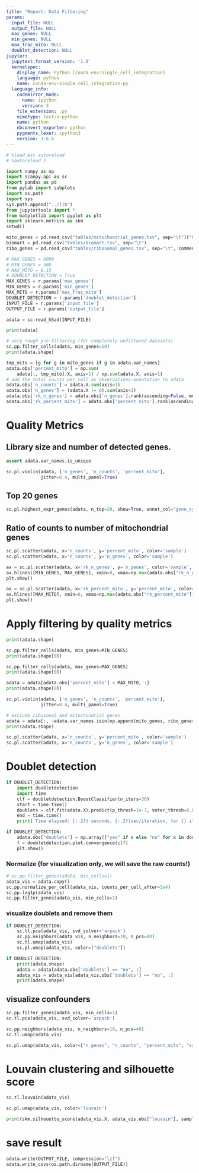 ```yaml
---
title: "Report: Data Filtering"
params:
  input_file: NULL
  output_file: NULL
  max_genes: NULL
  min_genes: NULL
  max_frac_mito: NULL
  doublet_detection: NULL
jupyter:
  jupytext_format_version: '1.0'
  kernelspec:
    display_name: Python [conda env:single_cell_integration]
    language: python
    name: conda-env-single_cell_integration-py
  language_info:
    codemirror_mode:
      name: ipython
      version: 3
    file_extension: .py
    mimetype: text/x-python
    name: python
    nbconvert_exporter: python
    pygments_lexer: ipython3
    version: 3.6.6
---
```


```python
# %load_ext autoreload
# %autoreload 2

import numpy as np
import scanpy.api as sc
import pandas as pd
from pylab import subplots
import os.path
import sys
sys.path.append("../lib")
from jupytertools import *
from matplotlib import pyplot as plt
import sklearn.metrics as skm
setwd()
```

```python
mito_genes = pd.read_csv("tables/mitochondrial_genes.tsv", sep="\t")["Gene stable ID"].values
biomart = pd.read_csv("tables/biomart.tsv", sep="\t")
ribo_genes = pd.read_csv("tables/ribosomal_genes.tsv", sep="\t", comment="#")["Gene stable ID"].values
```

```python
# MAX_GENES = 6000
# MIN_GENES = 500
# MAX_MITO = 0.15
# DOUBLET_DETECTION = True
MAX_GENES = r.params['max_genes']
MIN_GENES = r.params['min_genes']
MAX_MITO = r.params['max_frac_mito']
DOUBLET_DETECTION = r.params['doublet_detection']
INPUT_FILE = r.params['input_file']
OUTPUT_FILE = r.params['output_file']
```

```python
adata = sc.read_h5ad(INPUT_FILE)
```

```python
print(adata)
```

```python
# very rough pre-filtering (for completely unfiltered datasets)
sc.pp.filter_cells(adata, min_genes=10)
print(adata.shape)
```

```python
tmp_mito = [g for g in mito_genes if g in adata.var_names]
adata.obs['percent_mito'] = np.sum(
    adata[:, tmp_mito].X, axis=1) / np.sum(adata.X, axis=1)
# add the total counts per cell as observations-annotation to adata
adata.obs['n_counts'] = adata.X.sum(axis=1)
adata.obs['n_genes'] = (adata.X != 0).sum(axis=1)
adata.obs['rk_n_genes'] = adata.obs['n_genes'].rank(ascending=False, method="dense")
adata.obs['rk_percent_mito'] = adata.obs['percent_mito'].rank(ascending=True, method="dense")
```

# Quality Metrics
## Library size and number of detected genes.

```python
assert adata.var_names.is_unique
```

```python
sc.pl.violin(adata, ['n_genes', 'n_counts', 'percent_mito'],
             jitter=0.4, multi_panel=True)

```

## Top 20 genes

```python
sc.pl.highest_expr_genes(adata, n_top=20, show=True, annot_col="gene_symbols")
```

## Ratio of counts to number of mitochondrial genes

```python
sc.pl.scatter(adata, x='n_counts', y='percent_mito', color='sample')
sc.pl.scatter(adata, x='n_counts', y='n_genes', color='sample')
```

```python
ax = sc.pl.scatter(adata, x='rk_n_genes', y='n_genes', color='sample', show=False, legend_loc="none")
ax.hlines([MIN_GENES, MAX_GENES], xmin=0, xmax=np.max(adata.obs["rk_n_genes"]))
plt.show()
```

```python
ax = sc.pl.scatter(adata, x='rk_percent_mito', y='percent_mito', color='sample', show=False, legend_loc="none")
ax.hlines([MAX_MITO], xmin=0, xmax=np.max(adata.obs["rk_percent_mito"]))
plt.show()
```


# Apply filtering by quality metrics

```python
print(adata.shape)
```

```python
sc.pp.filter_cells(adata, min_genes=MIN_GENES)
print(adata.shape[0])
```

```python
sc.pp.filter_cells(adata, max_genes=MAX_GENES)
print(adata.shape[0])
```

```python
adata = adata[adata.obs['percent_mito'] < MAX_MITO, :]
print(adata.shape[0])
```

```python
sc.pl.violin(adata, ['n_genes', 'n_counts', 'percent_mito'],
             jitter=0.4, multi_panel=True)

```

```python
# exclude ribosomal and mitochondrial genes
adata = adata[:, ~adata.var_names.isin(np.append(mito_genes, ribo_genes))]
print(adata.shape)
```

```python
sc.pl.scatter(adata, x='n_counts', y='percent_mito', color='sample')
sc.pl.scatter(adata, x='n_counts', y='n_genes', color='sample')
```


# Doublet detection

```python
if DOUBLET_DETECTION:
    import doubletdetection
    import time
    clf = doubletdetection.BoostClassifier(n_iters=30)
    start = time.time()
    doublets = clf.fit(adata.X).predict(p_thresh=1e-7, voter_thresh=0.8)
    end = time.time()
    print('Time elapsed: {:.2f} seconds, {:.2f}sec/iteration, for {} iterations'.format(end-start, (end-start) / clf.n_iters, clf.n_iters))
```

```python
if DOUBLET_DETECTION:
    adata.obs["doublets"] = np.array(["yes" if x else "no" for x in doublets])
    f = doubletdetection.plot.convergence(clf)
    plt.show()
```

### Normalize (for visualization only, we will save the raw counts!)

```python
# sc.pp.filter_genes(adata, min_cells=1)
adata_vis = adata.copy()
sc.pp.normalize_per_cell(adata_vis, counts_per_cell_after=1e4)
sc.pp.log1p(adata_vis)
sc.pp.filter_genes(adata_vis, min_cells=1)
```

### visualize doublets and remove them

```python
if DOUBLET_DETECTION:
    sc.tl.pca(adata_vis, svd_solver='arpack')
    sc.pp.neighbors(adata_vis, n_neighbors=10, n_pcs=40)
    sc.tl.umap(adata_vis)
    sc.pl.umap(adata_vis, color=["doublets"])
```

```python
if DOUBLET_DETECTION:
    print(adata.shape)
    adata = adata[adata.obs['doublets'] == "no", :]
    adata_vis = adata_vis[adata_vis.obs['doublets'] == "no", :]
    print(adata.shape)
```

## visualize confounders

```python
sc.pp.filter_genes(adata_vis, min_cells=1)
sc.tl.pca(adata_vis, svd_solver='arpack')
```

```python
sc.pp.neighbors(adata_vis, n_neighbors=10, n_pcs=40)
sc.tl.umap(adata_vis)
```

```python
sc.pl.umap(adata_vis, color=["n_genes", "n_counts", "percent_mito", "sample", "patient", "origin"], ncols=2)
```

# Louvain clustering and silhouette score

```python
sc.tl.louvain(adata_vis)
```

```python
sc.pl.umap(adata_vis, color='louvain')
```

```python
print(skm.silhouette_score(adata_vis.X, adata_vis.obs["louvain"], sample_size=2000))
```

# save result
```python
adata.write(OUTPUT_FILE, compression="lzf")
adata.write_csvs(os.path.dirname(OUTPUT_FILE))
```
